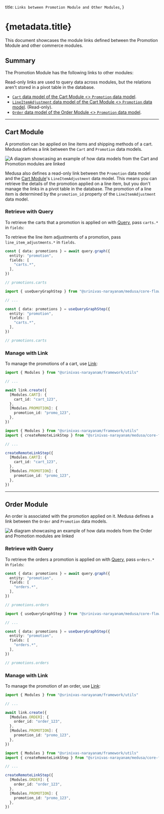
  title: `Links between Promotion Module and Other Modules`,
}

# {metadata.title}

This document showcases the module links defined between the Promotion Module and other commerce modules.

## Summary

The Promotion Module has the following links to other modules:

<Note title="Tip">

Read-only links are used to query data across modules, but the relations aren't stored in a pivot table in the database.

</Note>

- [`Cart` data model of the Cart Module \<\> `Promotion` data model](#cart-module).
- [`LineItemAdjustment` data model of the Cart Module \<\> `Promotion` data model](#cart-module). (Read-only).
- [`Order` data model of the Order Module \<\> `Promotion` data model](#order-module).

---

## Cart Module

A promotion can be applied on line items and shipping methods of a cart. Medusa defines a link between the `Cart` and `Promotion` data models.

![A diagram showcasing an example of how data models from the Cart and Promotion modules are linked](https://res.cloudinary.com/dza7lstvk/image/upload/v1711538015/Medusa%20Resources/cart-promotion_kuh9vm.jpg)

Medusa also defines a read-only link between the `Promotion` data model and the [Cart Module](../../cart/page.mdx)'s `LineItemAdjustment` data model. This means you can retrieve the details of the promotion applied on a line item, but you don't manage the links in a pivot table in the database. The promotion of a line item is determined by the `promotion_id` property of the `LineItemAdjustment` data model.

### Retrieve with Query

To retrieve the carts that a promotion is applied on with [Query](!docs!/learn/fundamentals/module-links/query), pass `carts.*` in `fields`:

<Note>

To retrieve the line item adjustments of a promotion, pass `line_item_adjustments.*` in `fields`.

</Note>

<CodeTabs group="relation-query">
  <CodeTab label="query.graph" value="method">

```ts
const { data: promotions } = await query.graph({
  entity: "promotion",
  fields: [
    "carts.*",
  ],
})

// promotions.carts
```

  </CodeTab>
  <CodeTab label="useQueryGraphStep" value="step">

```ts
import { useQueryGraphStep } from "@srinivas-narayanam/medusa/core-flows"

// ...

const { data: promotions } = useQueryGraphStep({
  entity: "promotion",
  fields: [
    "carts.*",
  ],
})

// promotions.carts
```

  </CodeTab>
</CodeTabs>

### Manage with Link

To manage the promotions of a cart, use [Link](!docs!/learn/fundamentals/module-links/link):

<CodeTabs group="relation-link">
  <CodeTab label="link.create" value="method">

```ts
import { Modules } from "@srinivas-narayanam/framework/utils"

// ...

await link.create({
  [Modules.CART]: {
    cart_id: "cart_123",
  },
  [Modules.PROMOTION]: {
    promotion_id: "promo_123",
  },
})
```

  </CodeTab>
  <CodeTab label="createRemoteLinkStep" value="step">

```ts
import { Modules } from "@srinivas-narayanam/framework/utils"
import { createRemoteLinkStep } from "@srinivas-narayanam/medusa/core-flows"

// ...

createRemoteLinkStep({
  [Modules.CART]: {
    cart_id: "cart_123",
  },
  [Modules.PROMOTION]: {
    promotion_id: "promo_123",
  },
})
```

  </CodeTab>
</CodeTabs>

---

## Order Module

An order is associated with the promotion applied on it. Medusa defines a link between the `Order` and `Promotion` data models.

![A diagram showcasing an example of how data models from the Order and Promotion modules are linked](https://res.cloudinary.com/dza7lstvk/image/upload/v1716555015/Medusa%20Resources/order-promotion_dgjzzd.jpg)

### Retrieve with Query

To retrieve the orders a promotion is applied on with [Query](!docs!/learn/fundamentals/module-links/query), pass `orders.*` in `fields`:

<CodeTabs group="relation-query">
  <CodeTab label="query.graph" value="method">

```ts
const { data: promotions } = await query.graph({
  entity: "promotion",
  fields: [
    "orders.*",
  ],
})

// promotions.orders
```

  </CodeTab>
  <CodeTab label="useQueryGraphStep" value="step">

```ts
import { useQueryGraphStep } from "@srinivas-narayanam/medusa/core-flows"

// ...

const { data: promotions } = useQueryGraphStep({
  entity: "promotion",
  fields: [
    "orders.*",
  ],
})

// promotions.orders
```

  </CodeTab>
</CodeTabs>

### Manage with Link

To manage the promotion of an order, use [Link](!docs!/learn/fundamentals/module-links/link):

<CodeTabs group="relation-link">
  <CodeTab label="link.create" value="method">

```ts
import { Modules } from "@srinivas-narayanam/framework/utils"

// ...

await link.create({
  [Modules.ORDER]: {
    order_id: "order_123",
  },
  [Modules.PROMOTION]: {
    promotion_id: "promo_123",
  },
})
```

  </CodeTab>
  <CodeTab label="createRemoteLinkStep" value="step">

```ts
import { Modules } from "@srinivas-narayanam/framework/utils"
import { createRemoteLinkStep } from "@srinivas-narayanam/medusa/core-flows"

// ...

createRemoteLinkStep({
  [Modules.ORDER]: {
    order_id: "order_123",
  },
  [Modules.PROMOTION]: {
    promotion_id: "promo_123",
  },
})
```

  </CodeTab>
</CodeTabs>